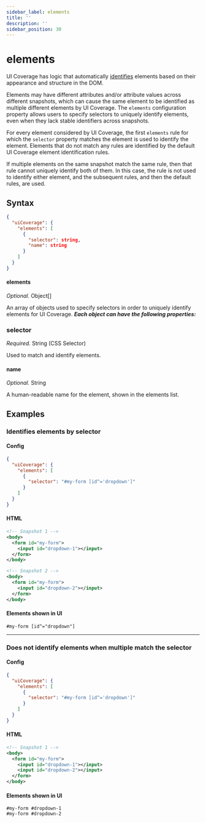```yaml
---
sidebar_label: elements
title: ''
description: ''
sidebar_position: 30
---
```


# elements

UI Coverage has logic that automatically [identifies](/ui-coverage/core-concepts/element-identification) elements based on their appearance and structure in the DOM.

Elements may have different attributes and/or attribute values across different snapshots, which can cause the same element to be identified as multiple different elements by UI Coverage. The `elements` configuration property allows users to specify selectors to uniquely identify elements, even when they lack stable identifiers across snapshots.

For every element considered by UI Coverage, the first `elements` rule for which the `selector` property matches the element is used to identify the element. Elements that do not match any rules are identified by the default UI Coverage element identification rules.

If multiple elements on the same snapshot match the same rule, then that rule cannot uniquely identify both of them. In this case, the rule is not used to identify either element, and the subsequent rules, and then the default rules, are used.

## Syntax

```json
{
  "uiCoverage": {
    "elements": [
      {
        "selector": string,
        "name": string
      }
    ]
  }
}
```

#### elements

_Optional._ Object\[]

An array of objects used to specify selectors in order to uniquely identify elements for UI Coverage. _**Each object can have the following properties:**_

### selector

_Required._ String (CSS Selector)

Used to match and identify elements.

#### name

_Optional._ String

A human-readable name for the element, shown in the elements list.

## Examples

### Identifies elements by selector

#### Config

```json
{
  "uiCoverage": {
    "elements": [
      {
        "selector": "#my-form [id^='dropdown']"
      }
    ]
  }
}
```

#### HTML

```xml
<!-- Snapshot 1 -->
<body>
  <form id="my-form">
    <input id="dropdown-1"></input>
  </form>
</body>

<!-- Snapshot 2 -->
<body>
  <form id="my-form">
    <input id="dropdown-2"></input>
  </form>
</body>
```

#### Elements shown in UI

```
#my-form [id^="dropdown"]
```

***

### Does not identify elements when multiple match the selector

#### Config

```json
{
  "uiCoverage": {
    "elements": [
      {
        "selector": "#my-form [id^='dropdown']"
      }
    ]
  }
}
```

#### HTML

```xml
<!-- Snapshot 1 -->
<body>
  <form id="my-form">
    <input id="dropdown-1"></input>
    <input id="dropdown-2"></input>
  </form>
</body>
```

#### Elements shown in UI

```
#my-form #dropdown-1
#my-form #dropdown-2
```
